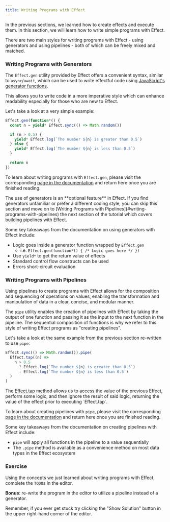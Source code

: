 ```yaml
---
title: Writing Programs with Effect
---
```


In the previous sections, we learned how to create effects and execute them. In
this section, we will learn how to write simple programs with Effect.

There are two main styles for writing programs with Effect - using generators
and using pipelines - both of which can be freely mixed and matched.

### Writing Programs with Generators

The `Effect.gen` utility provided by Effect offers a convenient syntax,
similar to `async`/`await`, which can be used to write effectful code using
<a href="https://developer.mozilla.org/en-US/docs/Web/JavaScript/Reference/Global_Objects/Generator" target="_blank">JavaScript's generator functions</a>.

This allows you to write code in a more imperative style which can enhance
readability especially for those who are new to Effect.

Let's take a look at a very simple example:

```ts
Effect.gen(function*() {
  const n = yield* Effect.sync(() => Math.random())

  if (n > 0.5) {
    yield* Effect.log(`The number ${n} is greater than 0.5`)
  } else {
    yield* Effect.log(`The number ${n} is less than 0.5`)
  }

  return n
})
```

To learn about writing programs with `Effect.gen`, please visit the corresponding
<a href="/docs/guides/essentials/using-generators" target="_blank">page in the documentation</a>
and return here once you are finished reading.

<Idea>
The use of generators is an **optional feature** in Effect. If you find
generators unfamiliar or prefer a different coding style, you can skip this
section and move on to [Writing Programs with Pipelines](#writing-programs-with-pipelines)
the next section of the tutorial which covers building pipelines with Effect.
</Idea>

Some key takeaways from the documentation on using generators with Effect
include:

  - Logic goes inside a generator function wrapped by `Effect.gen`
    - i.e. `Effect.gen(function*() { /* Logic goes here */ })`
  - Use `yield*` to get the return value of effects
  - Standard control flow constructs can be used
  - Errors short-circuit evaluation

### Writing Programs with Pipelines

Using pipelines to create programs with Effect allows for the composition and
sequencing of operations on values, enabling the transformation and manipulation
of data in a clear, concise, and modular manner.

The `pipe` utility enables the creation of pipelines with Effect by taking the
output of one function and passing it as the input to the next function in the
pipeline. The sequential composition of functions is why we refer to this style
of writing Effect programs as "creating pipelines".

Let's take a look at the same example from the previous section re-written to
use `pipe`:

```ts
Effect.sync(() => Math.random()).pipe(
  Effect.tap((n) =>
    n > 0.5
      ? Effect.log(`The number ${n} is greater than 0.5`)
      : Effect.log(`The number ${n} is less than 0.5`)
  )
)
```

<Info>
The <a href="/docs/guides/essentials/pipeline#tap" target="_blank">Effect.tap</a>
method allows us to access the value of the previous Effect, perform some logic,
and then ignore the result of said logic, returning the value of the effect
prior to executing `Effect.tap`.
</Info>

To learn about creating pipelines with `pipe`, please visit the corresponding
<a href="/docs/guides/essentials/pipeline" target="_blank">page in the documentation</a>
and return here once you are finished reading.

Some key takeaways from the documentation on creating pipelines with Effect
include:

  - `pipe` will apply all functions in the pipeline to a value sequentially
  - The `.pipe` method is available as a convenience method on most data types
    in the Effect ecosystem

### Exercise

Using the concepts we just learned about writing programs with Effect, complete
the `TODO`s in the editor.

**Bonus**: re-write the program in the editor to utilize a pipeline instead of a
generator.

<Idea>
Remember, if you ever get stuck try clicking the "Show Solution" button in the
upper right-hand corner of the editor.
</Idea>
